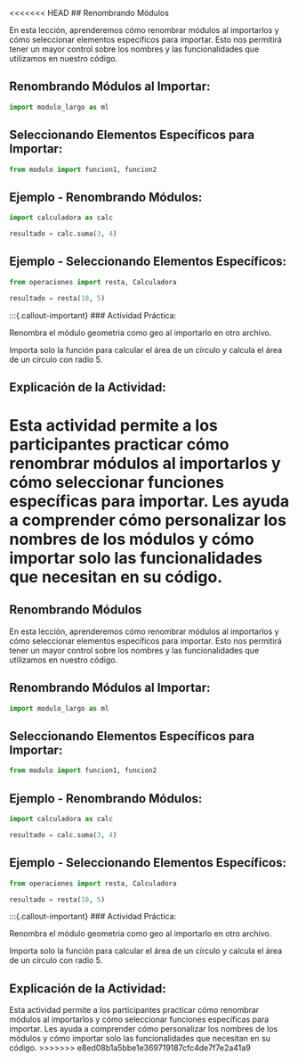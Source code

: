 <<<<<<< HEAD
## Renombrando Módulos

En esta lección, aprenderemos cómo renombrar módulos al importarlos y cómo seleccionar elementos específicos para importar. Esto nos permitirá tener un mayor control sobre los nombres y las funcionalidades que utilizamos en nuestro código.

## Renombrando Módulos al Importar:

```python
import modulo_largo as ml
```
## Seleccionando Elementos Específicos para Importar:
```python
from modulo import funcion1, funcion2
```
## Ejemplo - Renombrando Módulos:

```python
import calculadora as calc

resultado = calc.suma(3, 4)
```
## Ejemplo - Seleccionando Elementos Específicos:

```python
from operaciones import resta, Calculadora

resultado = resta(10, 5)
```
:::{.callout-important}
### Actividad Práctica:

Renombra el módulo geometria como geo al importarlo en otro archivo.

Importa solo la función para calcular el área de un círculo y calcula el área de un círculo con radio 5.

## Explicación de la Actividad:
Esta actividad permite a los participantes practicar cómo renombrar módulos al importarlos y cómo seleccionar funciones específicas para importar. Les ayuda a comprender cómo personalizar los nombres de los módulos y cómo importar solo las funcionalidades que necesitan en su código.
=======
## Renombrando Módulos

En esta lección, aprenderemos cómo renombrar módulos al importarlos y cómo seleccionar elementos específicos para importar. Esto nos permitirá tener un mayor control sobre los nombres y las funcionalidades que utilizamos en nuestro código.

## Renombrando Módulos al Importar:

```python
import modulo_largo as ml
```
## Seleccionando Elementos Específicos para Importar:
```python
from modulo import funcion1, funcion2
```
## Ejemplo - Renombrando Módulos:

```python
import calculadora as calc

resultado = calc.suma(3, 4)
```
## Ejemplo - Seleccionando Elementos Específicos:

```python
from operaciones import resta, Calculadora

resultado = resta(10, 5)
```
:::{.callout-important}
### Actividad Práctica:

Renombra el módulo geometria como geo al importarlo en otro archivo.

Importa solo la función para calcular el área de un círculo y calcula el área de un círculo con radio 5.

## Explicación de la Actividad:
Esta actividad permite a los participantes practicar cómo renombrar módulos al importarlos y cómo seleccionar funciones específicas para importar. Les ayuda a comprender cómo personalizar los nombres de los módulos y cómo importar solo las funcionalidades que necesitan en su código.
>>>>>>> e8ed08b1a5bbe1e369719187cfc4de7f7e2a41a9
